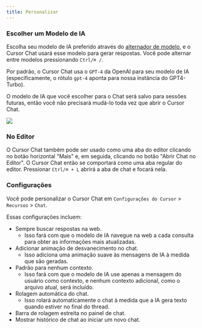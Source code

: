 ```yaml
---
title: Personalizar
---
```


### Escolher um Modelo de IA

Escolha seu modelo de IA preferido através do [alternador de modelo](/advanced/models#model-dropdown), e o Cursor Chat usará esse modelo para gerar respostas. Você pode alternar entre modelos pressionando `Ctrl/⌘ /`.

Por padrão, o Cursor Chat usa o `GPT-4` da OpenAI para seu modelo de IA (especificamente, o rótulo `gpt-4` aponta para nossa instância do GPT4-Turbo).

O modelo de IA que você escolher para o Chat será salvo para sessões futuras, então você não precisará mudá-lo toda vez que abrir o Cursor Chat.

<Frame>
  <img src="/images/chat/model-toggle.png" />
</Frame>

### No Editor

O Cursor Chat também pode ser usado como uma aba do editor clicando no botão horizontal "Mais" e, em seguida, clicando no botão "Abrir Chat no Editor".
O Cursor Chat então se comportará como uma aba regular do editor. Pressionar `Ctrl/⌘ + L` abrirá a aba de chat e focará nela.

### Configurações

Você pode personalizar o Cursor Chat em `Configurações do Cursor` > `Recursos` > `Chat`.

Essas configurações incluem:

- Sempre buscar respostas na web.
  - Isso fará com que o modelo de IA navegue na web a cada consulta para obter as informações mais atualizadas.
- Adicionar animação de desvanecimento no chat.
  - Isso adiciona uma animação suave às mensagens de IA à medida que são geradas.
- Padrão para nenhum contexto.
  - Isso fará com que o modelo de IA use apenas a mensagem do usuário como contexto, e nenhum contexto adicional, como o arquivo atual, será incluído.
- Rolagem automática do chat.
  - Isso rolará automaticamente o chat à medida que a IA gera texto quando estiver no final do thread.
- Barra de rolagem estreita no painel de chat.
- Mostrar histórico de chat ao iniciar um novo chat.
